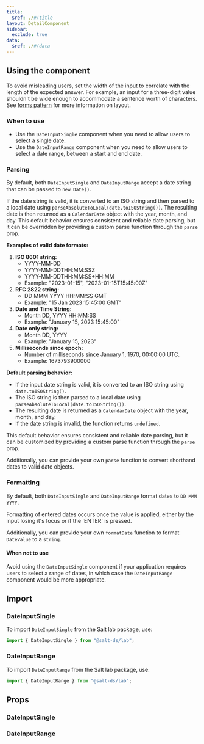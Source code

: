 ```yaml
---
title:
  $ref: ./#/title
layout: DetailComponent
sidebar:
  exclude: true
data:
  $ref: ./#/data
---
```


## Using the component

To avoid misleading users, set the width of the input to correlate with the length of the expected answer. For example, an input for a three-digit value shouldn't be wide enough to accommodate a sentence worth of characters. See [forms pattern](/salt/patterns/forms) for more information on layout.

### When to use

- Use the `DateInputSingle` component when you need to allow users to select a single date.
- Use the `DateInputRange` component when you need to allow users to select a date range, between a start and end date.

### Parsing

By default, both `DateInputSingle` and `DateInputRange` accept a date string that can be passed to `new Date()`.

If the date string is valid, it is converted to an ISO string and then parsed to a local date using `parseAbsoluteToLocal(date.toISOString())`. The resulting date is then returned as a `CalendarDate` object with the year, month, and day. This default behavior ensures consistent and reliable date parsing, but it can be overridden by providing a custom parse function through the `parse` prop.

**Examples of valid date formats:**

1. **ISO 8601 string:**
   - YYYY-MM-DD
   - YYYY-MM-DDTHH:MM:SSZ
   - YYYY-MM-DDTHH:MM:SS+HH:MM
   - Example: "2023-01-15", "2023-01-15T15:45:00Z"
2. **RFC 2822 string:**
   - DD MMM YYYY HH:MM:SS GMT
   - Example: "15 Jan 2023 15:45:00 GMT"
3. **Date and Time String:**
   - Month DD, YYYY HH:MM:SS
   - Example: "January 15, 2023 15:45:00"
4. **Date only string:**
   - Month DD, YYYY
   - Example: "January 15, 2023"
5. **Milliseconds since epoch:**
   - Number of milliseconds since January 1, 1970, 00:00:00 UTC.
   - Example: 1673793900000

**Default parsing behavior:**

- If the input date string is valid, it is converted to an ISO string using `date.toISOString()`.
- The ISO string is then parsed to a local date using `parseAbsoluteToLocal(date.toISOString())`.
- The resulting date is returned as a `CalendarDate` object with the year, month, and day.
- If the date string is invalid, the function returns `undefined`.

This default behavior ensures consistent and reliable date parsing, but it can be customized by providing a custom parse function through the `parse` prop.

Additionally, you can provide your own `parse` function to convert shorthand dates to valid date objects.

### Formatting

By default, both `DateInputSingle` and `DateInputRange` format dates to `DD MMM YYYY`.

Formatting of entered dates occurs once the value is applied, either by the input losing it's focus or if the 'ENTER' is pressed.

Additionally, you can provide your own `formatDate` function to format `DateValue` to a `string`.

#### When not to use

Avoid using the `DateInputSingle` component if your application requires users to select a range of dates, in which case the `DateInputRange` component would be more appropriate.

## Import

### DateInputSingle

To import `DateInputSingle` from the Salt lab package, use:

```js
import { DateInputSingle } from "@salt-ds/lab";
```

### DateInputRange

To import `DateInputRange` from the Salt lab package, use:

```js
import { DateInputRange } from "@salt-ds/lab";
```

## Props

### DateInputSingle

<PropsTable packageName="lab" componentName="DateInputSingle" />

### DateInputRange

<PropsTable packageName="lab" componentName="DateInputRange" />
